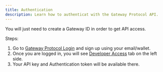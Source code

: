 ```yaml
---
title: Authentication
description: Learn how to authenticat with the Gateway Protocol API.
---
```


You will just need to create a Gateway ID in order to get API access.

Steps:

1. Go to [Gateway Protocol Login](https://mygateway.xyz/login) and sign up using your email/wallet.
2. Once you are logged in, you will see [Developer Access](https://sandbox.mygateway.xyz/dashboard/user/developer-access) tab on the left side.
3. Your API key and Authentication token will be available there.
